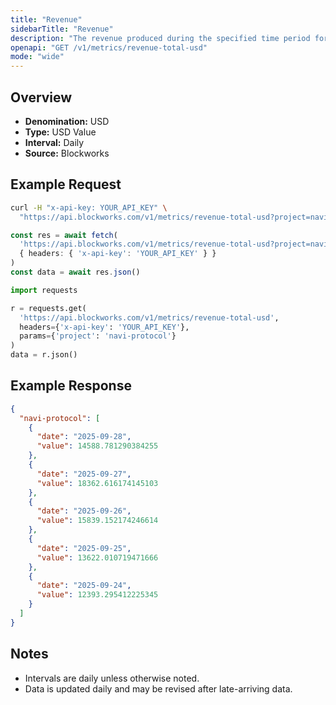 ```yaml
---
title: "Revenue"
sidebarTitle: "Revenue"
description: "The revenue produced during the specified time period for given project."
openapi: "GET /v1/metrics/revenue-total-usd"
mode: "wide"
---
```


## Overview

- **Denomination:** USD
- **Type:** USD Value
- **Interval:** Daily
- **Source:** Blockworks

## Example Request

<CodeGroup>

```bash cURL
curl -H "x-api-key: YOUR_API_KEY" \
  "https://api.blockworks.com/v1/metrics/revenue-total-usd?project=navi-protocol"
```

```typescript TypeScript
const res = await fetch(
  'https://api.blockworks.com/v1/metrics/revenue-total-usd?project=navi-protocol',
  { headers: { 'x-api-key': 'YOUR_API_KEY' } }
)
const data = await res.json()
```

```python Python
import requests

r = requests.get(
  'https://api.blockworks.com/v1/metrics/revenue-total-usd',
  headers={'x-api-key': 'YOUR_API_KEY'},
  params={'project': 'navi-protocol'}
)
data = r.json()
```

</CodeGroup>

## Example Response

```json
{
  "navi-protocol": [
    {
      "date": "2025-09-28",
      "value": 14588.781290384255
    },
    {
      "date": "2025-09-27",
      "value": 18362.616174145103
    },
    {
      "date": "2025-09-26",
      "value": 15839.152174246614
    },
    {
      "date": "2025-09-25",
      "value": 13622.010719471666
    },
    {
      "date": "2025-09-24",
      "value": 12393.295412225345
    }
  ]
}
```

## Notes
- Intervals are daily unless otherwise noted.
- Data is updated daily and may be revised after late-arriving data.